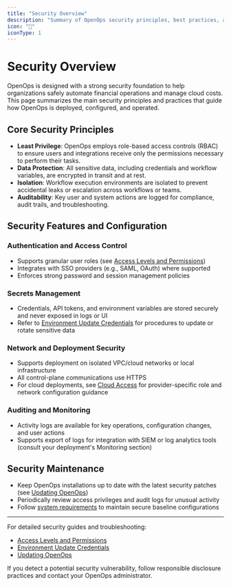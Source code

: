 ```yaml
---
title: "Security Overview"
description: "Summary of OpenOps security principles, best practices, and implementation guidelines."
icon: "🔐"
iconType: 1
---
```


# Security Overview

OpenOps is designed with a strong security foundation to help organizations safely automate financial operations and manage cloud costs. This page summarizes the main security principles and practices that guide how OpenOps is deployed, configured, and operated.

## Core Security Principles

- **Least Privilege**: OpenOps employs role-based access controls (RBAC) to ensure users and integrations receive only the permissions necessary to perform their tasks.
- **Data Protection**: All sensitive data, including credentials and workflow variables, are encrypted in transit and at rest.
- **Isolation**: Workflow execution environments are isolated to prevent accidental leaks or escalation across workflows or teams.
- **Auditability**: Key user and system actions are logged for compliance, audit trails, and troubleshooting.

## Security Features and Configuration

### Authentication and Access Control
- Supports granular user roles (see [Access Levels and Permissions](/cloud-access/access-levels-permissions))
- Integrates with SSO providers (e.g., SAML, OAuth) where supported
- Enforces strong password and session management policies

### Secrets Management
- Credentials, API tokens, and environment variables are stored securely and never exposed in logs or UI
- Refer to [Environment Update Credentials](/snippets/env-update-credentials) for procedures to update or rotate sensitive data

### Network and Deployment Security
- Supports deployment on isolated VPC/cloud networks or local infrastructure
- All control-plane communications use HTTPS
- For cloud deployments, see [Cloud Access](/cloud-access/multi-cloud) for provider-specific role and network configuration guidance

### Auditing and Monitoring
- Activity logs are available for key operations, configuration changes, and user actions
- Supports export of logs for integration with SIEM or log analytics tools (consult your deployment's Monitoring section)

## Security Maintenance

- Keep OpenOps installations up to date with the latest security patches (see [Updating OpenOps](/getting-started/updating-openops))
- Periodically review access privileges and audit logs for unusual activity
- Follow [system requirements](/getting-started/system-requirements) to maintain secure baseline configurations

---

For detailed security guides and troubleshooting:
- [Access Levels and Permissions](/cloud-access/access-levels-permissions)
- [Environment Update Credentials](/snippets/env-update-credentials)
- [Updating OpenOps](/getting-started/updating-openops)

If you detect a potential security vulnerability, follow responsible disclosure practices and contact your OpenOps administrator.

